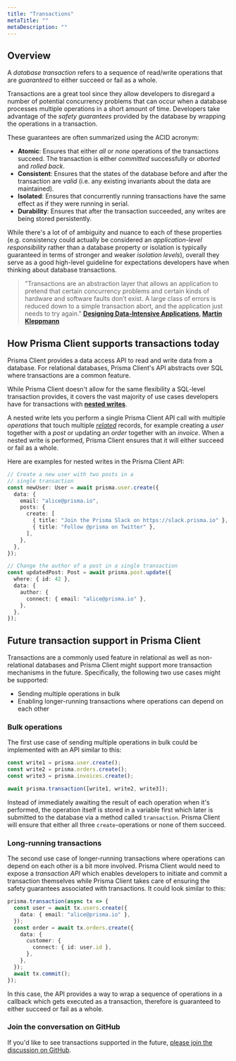 ```yaml
---
title: "Transactions"
metaTitle: ""
metaDescription: ""
---
```


## Overview

A _database transaction_ refers to a sequence of read/write operations that are _guaranteed_ to either succeed or fail as a whole.

Transactions are a great tool since they allow developers to disregard a number of potential concurrency problems that can occur when a database processes multiple operations in a short amount of time. Developers take advantage of the _safety guarantees_ provided by the database by wrapping the operations in a transaction.

These guarantees are often summarized using the ACID acronym:

- **Atomic**: Ensures that either _all_ or _none_ operations of the transactions succeed. The transaction is either _committed_ successfully or _aborted_ and _rolled back_.
- **Consistent**: Ensures that the states of the database before and after the transaction are _valid_ (i.e. any existing invariants about the data are maintained).
- **Isolated**: Ensures that concurrently running transactions have the same effect as if they were running in serial.
- **Durability**: Ensures that after the transaction succeeded, any writes are being stored persistently.

While there's a lot of of ambiguity and nuance to each of these properties (e.g. consistency could actually be considered an _application-level responsibility_ rather than a database property or isolation is typically guaranteed in terms of stronger and weaker _isolation levels_), overall they serve as a good high-level guideline for expectations developers have when thinking about database transactions.

> "Transactions are an abstraction layer that allows an application to pretend that certain concurrency problems and certain kinds of hardware and software faults don’t exist. A large class of errors is reduced down to a simple transaction abort, and the application just needs to try again." **[Designing Data-Intensive Applications](https://dataintensive.net/), [Martin Kleppmann](https://twitter.com/martinkl)**

## How Prisma Client supports transactions today

Prisma Client provides a data access API to read and write data from a database. For relational databases, Prisma Client's API abstracts over SQL where transactions are a common feature.

While Prisma Client doesn't allow for the same flexibility a SQL-level transaction provides, it covers the vast majority of use cases developers have for transactions with [**nested writes**]().

A nested write lets you perform a single Prisma Client API call with multiple _operations_ that touch multiple [_related_](./relations.md#nested-writes) records, for example creating a _user_ together with a _post_ or updating an _order_ together with an _invoice_. When a nested write is performed, Prisma Client ensures that it will either succeed or fail as a whole.

Here are examples for nested writes in the Prisma Client API:

```ts
// Create a new user with two posts in a
// single transaction
const newUser: User = await prisma.user.create({
  data: {
    email: "alice@prisma.io",
    posts: {
      create: [
        { title: "Join the Prisma Slack on https://slack.prisma.io" },
        { title: "Follow @prisma on Twitter" },
      ],
    },
  },
});
```

```ts
// Change the author of a post in a single transaction
const updatedPost: Post = await prisma.post.update({
  where: { id: 42 },
  data: {
    author: {
      connect: { email: "alice@prisma.io" },
    },
  },
});
```

## Future transaction support in Prisma Client

Transactions are a commonly used feature in relational as well as non-relational databases and Prisma Client might support more transaction mechanisms in the future. Specifically, the following two use cases might be supported:

- Sending multiple operations in bulk
- Enabling longer-running transactions where operations can depend on each other

### Bulk operations

The first use case of sending multiple operations in bulk could be implemented with an API similar to this:

```ts
const write1 = prisma.user.create();
const write2 = prisma.orders.create();
const write3 = prisma.invoices.create();

await prisma.transaction([write1, write2, write3]);
```

Instead of immediately awaiting the result of each operation when it's performed, the operation itself is stored in a variable first which later is submitted to the database via a method called `transaction`. Prisma Client will ensure that either all three `create`-operations or none of them succeed.

### Long-running transactions

The second use case of longer-running transactions where operations can depend on each other is a bit more involved. Prisma Client would need to expose a _transaction API_ which enables developers to initiate and commit a transaction themselves while Prisma Client takes care of ensuring the safety guarantees associated with transactions. It could look similar to this:

```ts
prisma.transaction(async tx => {
  const user = await tx.users.create({
    data: { email: "alice@prisma.io" },
  });
  const order = await tx.orders.create({
    data: {
      customer: {
        connect: { id: user.id },
      },
    },
  });
  await tx.commit();
});
```

In this case, the API provides a way to wrap a sequence of operations in a callback which gets executed as a transaction, therefore is guaranteed to either succeed or fail as a whole.

### Join the conversation on GitHub

If you'd like to see transactions supported in the future, [please join the discussion on GitHub](https://github.com/prisma/prisma-client-js/issues/349).
